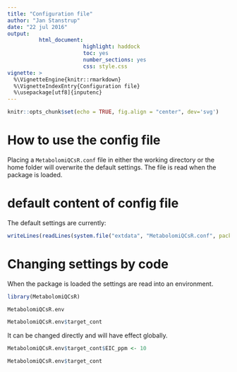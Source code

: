 ```yaml
---
title: "Configuration file"
author: "Jan Stanstrup"
date: "22 jul 2016"
output:
          html_document:
                        highlight: haddock
                        toc: yes
                        number_sections: yes
                        css: style.css
vignette: >
  %\VignetteEngine{knitr::rmarkdown}
  %\VignetteIndexEntry{Configuration file}
  %\usepackage[utf8]{inputenc}
---
```


```r
knitr::opts_chunk$set(echo = TRUE, fig.align = "center", dev='svg')
```

# How to use the config file 

Placing a `MetabolomiQCsR.conf` file in either the working directory or the home folder will overwrite the default settings.
The file is read when the package is loaded.

# default content of config file

The default settings are currently:

```r
writeLines(readLines(system.file("extdata", "MetabolomiQCsR.conf", package = "MetabolomiQCsR")))
```

# Changing settings by code

When the package is loaded the settings are read into an environment.

```r
library(MetabolomiQCsR)

MetabolomiQCsR.env

MetabolomiQCsR.env$target_cont
```

It can be changed directly and will have effect globally.
```r
MetabolomiQCsR.env$target_cont$EIC_ppm <- 10

MetabolomiQCsR.env$target_cont
```
